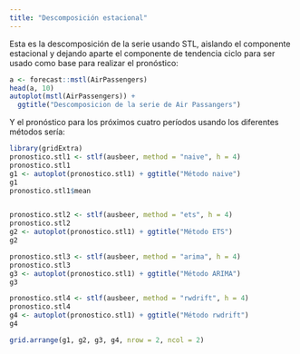 ```yaml
---
title: "Descomposición estacional"
---
```


Esta es la descomposición de la serie usando STL, aislando el componente estacional y dejando aparte el componente de tendencia ciclo para ser usado como base para realizar el pronóstico:  


```r
a <- forecast::mstl(AirPassengers)
head(a, 10)
autoplot(mstl(AirPassengers)) +
  ggtitle("Descomposicion de la serie de Air Passangers")

```

Y el pronóstico para los próximos cuatro períodos usando los diferentes métodos  sería:

```r
library(gridExtra)
pronostico.stl1 <- stlf(ausbeer, method = "naive", h = 4)
pronostico.stl1
g1 <- autoplot(pronostico.stl1) + ggtitle("Método naive")
g1
pronostico.stl1$mean


pronostico.stl2 <- stlf(ausbeer, method = "ets", h = 4)
pronostico.stl2
g2 <- autoplot(pronostico.stl1) + ggtitle("Método ETS")
g2

pronostico.stl3 <- stlf(ausbeer, method = "arima", h = 4)
pronostico.stl3
g3 <- autoplot(pronostico.stl1) + ggtitle("Método ARIMA")
g3

pronostico.stl4 <- stlf(ausbeer, method = "rwdrift", h = 4)
pronostico.stl4
g4 <- autoplot(pronostico.stl1) + ggtitle("Método rwdrift")
g4

grid.arrange(g1, g2, g3, g4, nrow = 2, ncol = 2)

```




